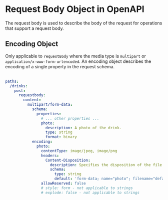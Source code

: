 # Request Body Object in OpenAPI


The request body is used to describe the body of the request for operations that support a request body.

<Table
  title="Request Body Object Fields"
  data={[
    {
      field: "`description`",
      type: "String",
      required: "",
      description: "A description of the request body. This may contain [CommonMark syntax](https://spec.commonmark.org/) to provide a rich description."
    },
    {
      field: "`content`",
      type: "[Content](/openapi/paths/operations/content)",
      required: "✅",
      description: "A map of [Media Type Objects](/openapi/paths/operations/content#media-type-object) that defines the possible media types that can be used for the request body."
    },
    {
      field: "`required`",
      type: "Boolean",
      required: "",
      description: "Whether the request body is required. Defaults to `false`."
    },
    {
      field: "`x-*`",
      type: "[Extensions](/openapi/extensions)",
      required: "",
      description: "Any number of extension fields can be added to the Request Body Object that can be used by tooling and vendors."
    }
  ]}
  columns={[
    {
      key: "field",
      header: "Field"
    },
    {
      key: "type",
      header: "Type"
    },
    {
      key: "required",
      header: "Required"
    },
    {
      key: "description",
      header: "Description"
    }
  ]}
/>

## Encoding Object

Only applicable to `requestBody` where the media type is `multipart` or `application/x-www-form-urlencoded`. An encoding object describes the encoding of a single property in the request schema.

<Table
  title="Encoding Object Fields"
  data={[
    {
      field: "`contentType`",
      type: "String",
      required: "",
      description: "The content type of the field. If the field is an `object`, the default is `application/json`. If the field is an array, the default is based on the inner type. Otherwise, the default is `application/octet-stream`. Valid values are either a media type (for example, `application/json`), a wildcard media type (for example, `image/*`), or a comma-separated list of media types and wildcard media types (for example, `image/png, application/*`)."
    },
    {
      field: "`headers`",
      type: "Map[string, [Header Object](/openapi/paths/operations/responses/headers) | [Reference Object](/openapi/references#openapi-reference-object)]",
      required: "",
      description: "Only applies to `multipart` requests. Allows additional headers related to the field. For example, if the client needs to add a `Content-Disposition` for an uploaded file. A `Content-Type` header in this map will be ignored, in favor of the `contentType` field of the encoding object."
    },
    {
      field: "`style`",
      type: "String",
      required: "",
      description: "Can take one of the following values: `form`, `spaceDelimited`, `pipeDelimited`, or `deepObject`. Specifies the style of the field's serialization only in requests with media type `multipart/form-data` or `application/x-www-form-urlencoded`. See the description of `style` under [Query Parameters](/openapi/paths/parameters/query-parameters)."
    },
    {
      field: "`explode`",
      type: "Boolean",
      required: "",
      description: "Only applies to requests with media type `multipart/form-data` or `application/x-www-form-urlencoded` and fields with `array` or `object` types. If `style` is `form`, the default is `true`, otherwise the default is `false`."
    },
    {
      field: "`allowReserved`",
      type: "Boolean",
      required: "",
      description: "Only applies to requests with media type `application/x-www-form-urlencoded`. Determines whether reserved characters (those allowed in literals but with reserved meanings) are allowed in the parameter's content. The default is `false`. When `true`, it allows reserved characters as defined by [RFC 3986](https://datatracker.ietf.org/doc/html/rfc3986#section-2.2) to be included without percent-encoding. This can be useful for parameters with content such as URLs."
    }
  ]}
  columns={[
    {
      key: "field",
      header: "Field"
    },
    {
      key: "type",
      header: "Type"
    },
    {
      key: "required",
      header: "Required"
    },
    {
      key: "description",
      header: "Description"
    }
  ]}
/>

```yaml
paths:
  /drinks:
    post:
      requestbody:
        content:
          multipart/form-data:
            schema:
              properties:
                # ... other properties ...
                photo:
                  description: A photo of the drink.
                  type: string
                  format: binary
            encoding:
              photo:
                contentType: image/jpeg, image/png
                headers:
                  Content-Disposition:
                    description: Specifies the disposition of the file (attachment and file name).
                    schema:
                      type: string
                      default: 'form-data; name="photo"; filename="default.jpg"'
                allowReserved: false
                # style: form - not applicable to strings
                # explode: false - not applicable to strings
```

